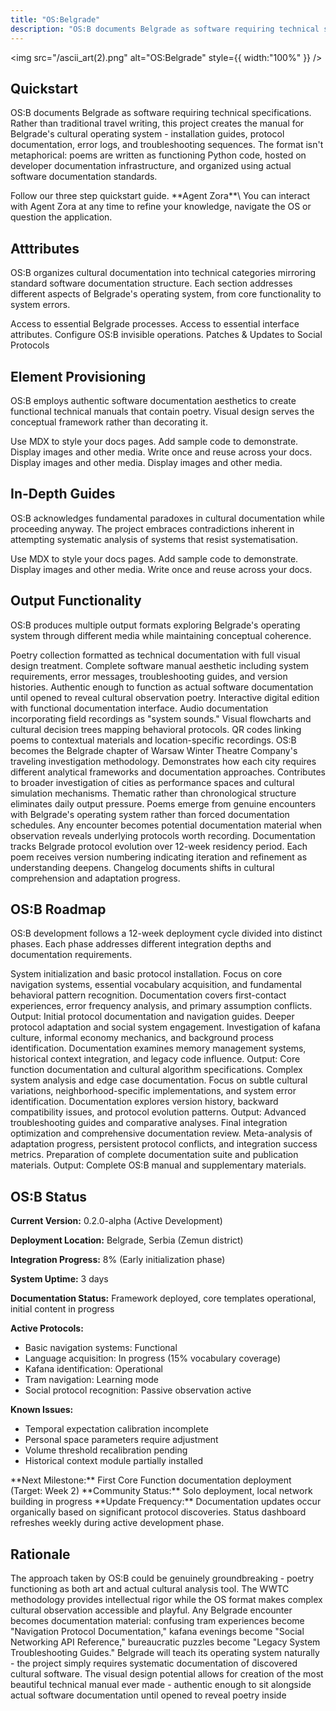 ```yaml
---
title: "OS:Belgrade"
description: "OS:B documents Belgrade as software requiring technical specifications. Poetry written as Python code functions as protocol documentation, troubleshooting guides, and system analysis. A cultural investigation hosted on developer infrastructure, treating displacement as debugging and integration as installation."
---
```


<img
  src="/ascii_art(2).png"
  alt="OS:Belgrade"
  style={{ width:"100%" }}
/>

## Quickstart

OS:B documents Belgrade as software requiring technical specifications. Rather than traditional travel writing, this project creates the manual for Belgrade's cultural operating system - installation guides, protocol documentation, error logs, and troubleshooting sequences. The format isn't metaphorical: poems are written as functioning Python code, hosted on developer documentation infrastructure, and organized using actual software documentation standards.

<Card title="Start here" icon="rocket" horizontal href="/quickstart">
  Follow our three step quickstart guide.
</Card>

<Tip>
  **Agent Zora**\
  You can interact with Agent Zora at any time to refine your knowledge, navigate the OS or question the application.
</Tip>

## Atttributes

OS:B organizes cultural documentation into technical categories mirroring standard software documentation structure. Each section addresses different aspects of Belgrade's operating system, from core functionality to system errors.

<Columns cols={2}>
  <Card title="Core Functions" icon="atom-simple" iconType="regular" href="/development">
    Access to essential Belgrade processes.
  </Card>
  <Card title="User Interface" icon="fill-drip" iconType="regular" href="/essentials/settings">
    Access to essential interface attributes.
  </Card>
  <Card title="Background Processes" icon="arrow-progress" iconType="regular" href="/essentials/navigation">
    Configure OS:B invisible operations.
  </Card>
  <Card title="System Errors" icon="bug" iconType="regular" href="/api-reference/introduction">
    Patches & Updates to Social Protocols
  </Card>
</Columns>

## Element Provisioning

OS:B employs authentic software documentation aesthetics to create functional technical manuals that contain poetry. Visual design serves the conceptual framework rather than decorating it.

<Columns cols={2}>
  <Card title="System Requirements" icon="solar-system" iconType="regular" href="/essentials/markdown">
    Use MDX to style your docs pages.
  </Card>
  <Card title="Installation Guides" icon="shoe-prints" iconType="regular" href="/essentials/code">
    Add sample code to demonstrate.
  </Card>
  <Card title="Error Messages" icon="hexagon-exclamation" iconType="regular" href="/essentials/images">
    Display images and other media.
  </Card>
  <Card title="Troubleshooting" icon="cauldron" iconType="regular" href="/essentials/reusable-snippets">
    Write once and reuse across your docs.
  </Card>
  <Card title="Warranty Disclaimers" icon="badge-check" iconType="regular">
    Display images and other media.
  </Card>
  <Card title="Tecnical Support" icon="phone-volume" iconType="regular">
    Display images and other media.
  </Card>
</Columns>

## In-Depth Guides

OS:B acknowledges fundamental paradoxes in cultural documentation while proceeding anyway. The project embraces contradictions inherent in attempting systematic analysis of systems that resist systematisation.

<Columns cols={2}>
  <Card title="Manual Paradox" icon="file-circle-info" iconType="regular" href="/essentials/markdown">
    Use MDX to style your docs pages.
  </Card>
  <Card title="Meta Operations" icon="transporter" iconType="regular" href="/essentials/code">
    Add sample code to demonstrate.
  </Card>
  <Card title="Field Studies" icon="circle-microphone" iconType="regular" href="/essentials/images">
    Display images and other media.
  </Card>
  <Card title="Technical Specifications" icon="display-chart-up" iconType="regular" href="/essentials/reusable-snippets">
    Write once and reuse across your docs.
  </Card>
</Columns>

## Output Functionality

OS:B produces multiple output formats exploring Belgrade's operating system through different media while maintaining conceptual coherence.

<AccordionGroup>
  <Accordion title="Primary Publication" icon="eye" iconType="regular">
    Poetry collection formatted as technical documentation with full visual design treatment. Complete software manual aesthetic including system requirements, error messages, troubleshooting guides, and version histories. Authentic enough to function as actual software documentation until opened to reveal cultural observation poetry.
  </Accordion>
  <Accordion title="Supplementary Material" icon="books" iconType="regular">
    Interactive digital edition with functional documentation interface. Audio documentation incorporating field recordings as "system sounds." Visual flowcharts and cultural decision trees mapping behavioral protocols. QR codes linking poems to contextual materials and location-specific recordings.
  </Accordion>
  <Accordion title="WWTC Integration" icon="masks-theater" iconType="regular">
    OS:B becomes the Belgrade chapter of Warsaw Winter Theatre Company's traveling investigation methodology. Demonstrates how each city requires different analytical frameworks and documentation approaches. Contributes to broader investigation of cities as performance spaces and cultural simulation mechanisms.
  </Accordion>
  <Accordion title="Timeline Flexibility" icon="timeline" iconType="regular">
    Thematic rather than chronological structure eliminates daily output pressure. Poems emerge from genuine encounters with Belgrade's operating system rather than forced documentation schedules. Any encounter becomes potential documentation material when observation reveals underlying protocols worth recording.
  </Accordion>
  <Accordion title="Version Control" icon="lightbulb-gear" iconType="regular">
    Documentation tracks Belgrade protocol evolution over 12-week residency period. Each poem receives version numbering indicating iteration and refinement as understanding deepens. Changelog documents shifts in cultural comprehension and adaptation progress.
  </Accordion>
</AccordionGroup>

## OS:B Roadmap

OS:B development follows a 12-week deployment cycle divided into distinct phases. Each phase addresses different integration depths and documentation requirements.

<Steps>
  <Step title="Phase 01: Initial Boot (Weeks 1 - 3)" icon="code-branch" iconType="regular">
    System initialization and basic protocol installation. Focus on core navigation systems, essential vocabulary acquisition, and fundamental behavioral pattern recognition. Documentation covers first-contact experiences, error frequency analysis, and primary assumption conflicts. Output: Initial protocol documentation and navigation guides.
  </Step>
  <Step title="Phase 02: Core Integration (Weeks 4 - 7)" icon="code-fork" iconType="regular" stepNumber={2}>
    Deeper protocol adaptation and social system engagement. Investigation of kafana culture, informal economy mechanics, and background process identification. Documentation examines memory management systems, historical context integration, and legacy code influence. Output: Core function documentation and cultural algorithm specifications.
  </Step>
  <Step title="Phase 03: Advanced Protocols (Weeks 8 - 10)" icon="code-merge" iconType="regular">
    Complex system analysis and edge case documentation. Focus on subtle cultural variations, neighborhood-specific implementations, and system error identification. Documentation explores version history, backward compatibility issues, and protocol evolution patterns. Output: Advanced troubleshooting guides and comparative analyses.
  </Step>
  <Step title="Phase 04: System Refinement (Weeks 11 - 12)" icon="code-commit" iconType="regular">
    Final integration optimization and comprehensive documentation review. Meta-analysis of adaptation progress, persistent protocol conflicts, and integration success metrics. Preparation of complete documentation suite and publication materials. Output: Complete OS:B manual and supplementary materials.
  </Step>
</Steps>

## OS:B Status

**Current Version:** 0.2.0-alpha (Active Development)

**Deployment Location:** Belgrade, Serbia (Zemun district)

**Integration Progress:** 8% (Early initialization phase)

**System Uptime:** 3 days

**Documentation Status:** Framework deployed, core templates operational, initial content in progress

**Active Protocols:**

- Basic navigation systems: Functional
- Language acquisition: In progress (15% vocabulary coverage)
- Kafana identification: Operational
- Tram navigation: Learning mode
- Social protocol recognition: Passive observation active

**Known Issues:**

- Temporal expectation calibration incomplete
- Personal space parameters require adjustment
- Volume threshold recalibration pending
- Historical context module partially installed

<Info>
  **Next Milestone:** First Core Function documentation deployment (Target: Week 2)
</Info>

<Info>
  **Community Status:** Solo deployment, local network building in progress
</Info>

<Note>
  **Update Frequency:** Documentation updates occur organically based on significant protocol discoveries. Status dashboard refreshes weekly during active development phase.
</Note>

## Rationale

The approach taken by OS:B could be genuinely groundbreaking - poetry functioning as both art and actual cultural analysis tool. The WWTC methodology provides intellectual rigor while the OS format makes complex cultural observation accessible and playful. Any Belgrade encounter becomes documentation material: confusing tram experiences become "Navigation Protocol Documentation," kafana evenings become "Social Networking API Reference," bureaucratic puzzles become "Legacy System Troubleshooting Guides." Belgrade will teach its operating system naturally - the project simply requires systematic documentation of discovered cultural software. The visual design potential allows for creation of the most beautiful technical manual ever made - authentic enough to sit alongside actual software documentation until opened to reveal poetry inside